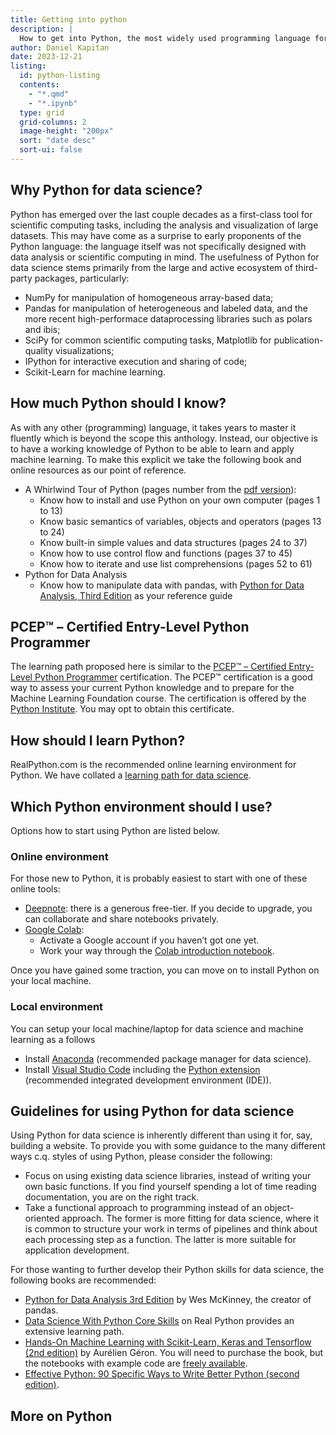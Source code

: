 ```yaml
---
title: Getting into python
description: |
  How to get into Python, the most widely used programming language for data science.
author: Daniel Kapitan
date: 2023-12-21
listing:
  id: python-listing
  contents:
    - "*.qmd"
    - "*.ipynb"
  type: grid
  grid-columns: 2
  image-height: "200px"
  sort: "date desc"
  sort-ui: false
---
```


## Why Python for data science?

Python has emerged over the last couple decades as a first-class tool for scientific computing tasks, including the analysis and visualization of large datasets. This may have come as a surprise to early proponents of the Python language: the language itself was not specifically designed with data analysis or scientific computing in mind. The usefulness of Python for data science stems primarily from the large and active ecosystem of third-party packages, particularly:

- NumPy for manipulation of homogeneous array-based data;
- Pandas for manipulation of heterogeneous and labeled data, and the more recent high-performace dataprocessing libraries such as polars and ibis;
- SciPy for common scientific computing tasks, Matplotlib for publication-quality visualizations;
- IPython for interactive execution and sharing of code;
- Scikit-Learn for machine learning.


## How much Python should I know?

As with any other (programming) language, it takes years to master it fluently which is beyond the scope this anthology. Instead, our objective is to have a working knowledge of Python to be able to learn and apply machine learning. To make this explicit we take the following book and online resources as our point of reference.

- A Whirlwind Tour of Python (pages number from the [pdf version](/resources/vanderplas2016whirlwind.pdf)):
  - Know how to install and use Python on your own computer (pages 1 to 13)
  - Know basic semantics of variables, objects and operators (pages 13 to 24)
  - Know built-in simple values and data structures (pages 24 to 37)
  - Know how to use control flow and functions (pages 37 to 45)
  - Know how to iterate and use list comprehensions (pages 52 to 61)
- Python for Data Analysis
  - Know how to manipulate data with pandas, with [Python for Data Analysis, Third Edition](/books/pda.qmd) as your reference guide

:::{.callout-note appearance="simple"}
## PCEP™ – Certified Entry-Level Python Programmer

The learning path proposed here is similar to the [PCEP™ – Certified Entry-Level Python Programmer](https://www.pythoninstitute.org/certification/pcpe-certified-entry-level-python-programmer/) certification. The PCEP™ certification is a good way to assess your current Python knowledge and to prepare for the Machine Learning Foundation course. The certification is offered by the [Python Institute](https://www.pythoninstitute.org/). You may opt to obtain this certificate.
:::

## How should I learn Python?

RealPython.com is the recommended online learning environment for Python. We have collated a [learning path for data science](realpython.qmd).


## Which Python environment should I use?

Options how to start using Python are listed below.

:::{.panel-tabset}
### Online environment
For those new to Python, it is probably easiest to start with one of these online tools:

- [Deepnote](https://deepnote.com/): there is a generous free-tier. If you decide to upgrade, you can collaborate and share notebooks privately.
- [Google Colab](https://colab.research.google.com/notebooks/intro.ipynb):
  - Activate a Google account if you haven't got one yet.
  - Work your way through the [Colab introduction notebook](https://colab.research.google.com/notebooks/intro.ipynb).

Once you have gained some traction, you can move on to install Python on your local machine.

### Local environment

You can setup your local machine/laptop for data science and machine learning as a follows

- Install [Anaconda](https://www.anaconda.com/products/individual) (recommended package manager for data science).
- Install [Visual Studio Code](https://code.visualstudio.com/download) including the [Python extension](https://code.visualstudio.com/docs/languages/python) (recommended integrated development environment (IDE)).
:::

## Guidelines for using Python for data science

Using Python for data science is inherently different than using it for, say, building a website. To provide you with some guidance to the many different ways c.q. styles of using Python, please consider the following:

- Focus on using existing data science libraries, instead of writing your own basic functions. If you find yourself spending a lot of time reading documentation, you are on the right track.
- Take a functional approach to programming instead of an object-oriented approach. The former is more fitting for data science, where it is common to structure your work in terms of pipelines and think about each processing step as a function. The latter is more suitable for application development.

For those wanting to further develop their Python skills for data science, the following books are recommended:

- [Python for Data Analysis 3rd Edition](https://wesmckinney.com/book/) by Wes McKinney, the creator of pandas.
- [Data Science With Python Core Skills](https://realpython.com/learning-paths/data-science-python-core-skills/) on Real Python provides an extensive learning path.
- [Hands-On Machine Learning with Scikit-Learn, Keras and Tensorflow (2nd edition)](https://github.com/jads-nl/handson-ml2) by Aurélien Géron. You will need to purchase the book, but the notebooks with example code are [freely available](https://github.com/jads-nl/handson-ml2).
- [Effective Python: 90 Specific Ways to Write Better Python (second edition)](https://effectivepython.com/).

## More on Python

::: {#python-listing}
:::
